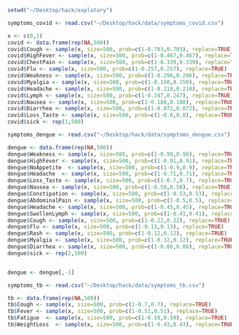```r
setwd("~/Desktop/hack/explatory")
```

```r
symptoms_covid <- read.csv("~/Desktop/hack/data/symptoms_covid.csv")
```
```r
x <- c(0,1)
covid <- data.frame(rep(NA,500))
covid$Cough <- sample(x, size=500, prob=c(1-0.703,0.703), replace=TRUE)
covid$HighFever <- sample(x, size=500, prob=c(1-0.467,0.467), replace=TRUE)
covid$ChestPain <- sample(x, size=500, prob=c(1-0.339,0.339), replace=TRUE)
covid$Flu <- sample(x, size=500, prob=c(1-0.257,0.257), replace=TRUE)
covid$Weakness <- sample(x, size=500, prob=c(1-0.296,0.296), replace=TRUE)
covid$Myalgia <- sample(x, size=500, prob=c(1-0.150,0.150), replace=TRUE)
covid$Headache <- sample(x, size=500, prob=c(1-0.218,0.218), replace=TRUE)
covid$Lymph <- sample(x, size=500, prob=c(1-0.247,0.247), replace=TRUE)
covid$Nausea <- sample(x, size=500, prob=c(1-0.188,0.188), replace=TRUE)
covid$Diarrhea <- sample(x, size=500, prob=c(1-0.072,0.072), replace=TRUE)
covid$Loss_Taste <- sample(x, size=500, prob=c(1-0.8,0.8), replace=TRUE)
covid$sick <- rep(1,500)
```

```r
symptoms_dengue <- read.csv("~/Desktop/hack/data/symptoms_dengue.csv")
```
```r
dengue <- data.frame(rep(NA,500))
dengue$Weakness <- sample(x, size=500, prob=c(1-0.98,0.98), replace=TRUE)
dengue$HighFever <- sample(x, size=500, prob=c(1-0.91,0.91), replace=TRUE)
dengue$NoAppetite  <- sample(x, size=500, prob=c(1-0.9,0.9), replace=TRUE)
dengue$Headache  <- sample(x, size=500, prob=c(1-0.71,0.71), replace=TRUE)
dengue$Loss_Taste <- sample(x, size=500, prob=c(1-0.7,0.7), replace=TRUE)
dengue$Nausea <- sample(x, size=500, prob=c(1-0.58,0.58), replace=TRUE)
dengue$Constipation <- sample(x, size=500, prob=c(1-0.53,0.53), replace=TRUE)
dengue$AbdominalPain <- sample(x, size=500, prob=c(1-0.5,0.5), replace=TRUE)
dengue$Headache <- sample(x, size=500, prob=c(1-0.45,0.45), replace=TRUE)
dengue$SwollenLymph <- sample(x, size=500, prob=c(1-0.41,0.41), replace=TRUE)
dengue$Cough <- sample(x, size=500, prob=c(1-0.22,0.22), replace=TRUE)
dengue$Flu <- sample(x, size=500, prob=c(1-0.13,0.13), replace=TRUE)
dengue$Rash <- sample(x, size=500, prob=c(1-0.12,0.12), replace=TRUE)
dengue$Myalgia <- sample(x, size=500, prob=c(1-0.12,0.12), replace=TRUE)
dengue$Diarrhea <- sample(x, size=500, prob=c(1-0.06,0.06), replace=TRUE)
dengue$sick <- rep(2,500)


dengue <- dengue[,-1]
```
```r
symptoms_tb <- read.csv("~/Desktop/hack/data/symptoms_tb.csv")
```

```r
tb <- data.frame(rep(NA,500))
tb$Cough <- sample(x, size=500, prob=c(1-0.7,0.7), replace=TRUE)
tb$Fever <- sample(x, size=500, prob=c(1-0.51,0.51), replace=TRUE)
tb$Fatigue  <- sample(x, size=500, prob=c(1-0.59,0.59), replace=TRUE)
tb$WeightLoss  <- sample(x, size=500, prob=c(1-0.43,0.43), replace=TRUE)

```